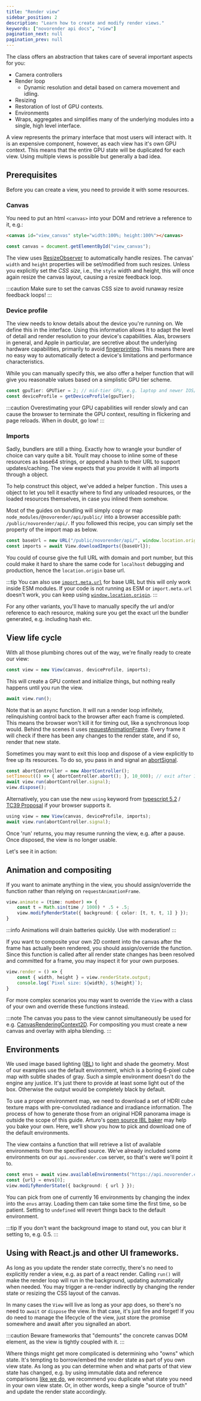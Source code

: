 ```yaml
---
title: "Render view"
sidebar_position: 2
description: "Learn how to create and modify render views."
keywords: ["novorender api docs", "view"]
pagination_next: null
pagination_prev: null
---
```


 

The <CodeLink type="class" name="View"/> class offers an abstraction that takes care of several important aspects for you:

- Camera controllers
- Render loop
  - Dynamic resolution and detail based on camera movement and idling.
- Resizing
- Restoration of lost of GPU contexts.
- Environments
- Wraps, aggregates and simplifies many of the underlying modules into a single, high level interface.

A view represents the primary interface that most users will interact with.
It is an expensive component, however, as each view has it's own GPU context.
This means that the entire GPU state will be duplicated for each view.
Using multiple views is possible but generally a bad idea.

## Prerequisites

Before you can create a view, you need to provide it with some resources.

### Canvas

You need to put an html `<canvas>` into your DOM and retrieve a reference to it, e.g.:

```html
<canvas id="view_canvas" style="width:100%; height:100%"></canvas>
```


```typescript
const canvas = document.getElementById("view_canvas");
```

The view uses [ResizeObserver](https://developer.mozilla.org/en-US/docs/Web/API/ResizeObserver) to automatically handle resizes.
The canvas' `width` and `height` properties will be set/modified from such resizes.
Unless you explicitly set the *CSS size*, i.e., the `style` width and height, this will once again resize the canvas layout, causing a resize feedback loop.

:::caution
Make sure to set the canvas CSS size to avoid runaway resize feedback loops!
:::

### Device profile

The view needs to know details about the device you're running on.
We define this in the <CodeLink type="interface" name="DeviceProfile"/> interface.
Using this information allows it to adapt the level of detail and render resolution to your device's capabilities.
Alas, browsers in general, and Apple in particular, are secretive about the underlying hardware capabilities, primarily to avoid [fingerprinting](https://en.wikipedia.org/wiki/Device_fingerprint).
This means there are no easy way to automatically detect a device's limitations and performance characteristics.

While you can manually specify this, we also offer a helper function <CodeLink type="function" name="getDeviceProfile"/> that will give you reasonable values based on a simplistic GPU tier scheme.

```typescript
const gpuTier: GPUTier = 2; // mid-tier GPU, e.g. laptop and newer IOS/Ipad device.
const deviceProfile = getDeviceProfile(gpuTier);
```

:::caution
Overestimating your GPU capabilities will render slowly and can cause the browser to terminate the GPU context, resulting in flickering and page reloads.
When in doubt, go low!
:::

### Imports

Sadly, bundlers are still a thing.
Exactly how to wrangle your bundler of choice can vary quite a bit.
You/it may choose to inline some of these resources as base64 strings, or append a hash to their URL to support updates/caching.
The view expects that you provide it with all imports through a <CodeLink type="type" name="ViewImports"/> object.

To help construct this object, we've added a helper function <CodeLink type="class" name="View.downloadImports"/>.
This uses a <CodeLink type="type" name="ViewImportmap"/> object to let you tell it exactly where to find any unloaded resources, or the loaded resources themselves, in case you inlined them somehow.

Most of the guides on bundling will simply copy or map `node_modules/@novorender/api/public/` into a browser accessible path: `/public/novorender/api/`.
If you followed this recipe, you can simply set the <CodeLink type="type" name="ViewImportmap.baseUrl"/> property of the import map as below.

```typescript
const baseUrl = new URL("/public/novorender/api/", window.location.origin);
const imports = await View.downloadImports({baseUrl});
```

You could of course give the full URL with domain and port number, but this could make it hard to share the same code for `localhost` debugging and production, hence the `location.origin` base url.

:::tip
You can also use [`import.meta.url`](https://developer.mozilla.org/en-US/docs/Web/JavaScript/Reference/Operators/import.meta) for base URL but this will only work inside ESM modules.
If your code is not running as ESM or `import.meta.url` doesn't work, you can keep using [`window.location.origin`](https://developer.mozilla.org/en-US/docs/Web/API/Location/origin).
:::

For any other variants, you'll have to manually specify the url and/or reference to each resource, making sure you get the exact url the bundler generated, e.g. including hash etc.

## View life cycle

With all those plumbing chores out of the way, we're finally ready to create our view:

```typescript
const view = new View(canvas, deviceProfile, imports);
```

This will create a GPU context and initialize things, but nothing really happens until you run the view.

```typescript
await view.run();
```

Note that <CodeLink type="class" name="View.run"/> is an async function.
It will run a render loop infinitely, relinquishing control back to the browser after each frame is completed.
This means the browser won't kill it for timing out, like a synchronous loop would.
Behind the scenes it uses [requestAnimationFrame](https://developer.mozilla.org/en-US/docs/Web/API/window/requestAnimationFrame).
Every frame it will check if there has been any changes to the render state, and if so, render that new state.

Sometimes you may want to exit this loop and dispose of a view explicitly to free up its resources.
To do so, you pass in and signal an [abortSignal](https://developer.mozilla.org/en-US/docs/Web/API/AbortSignal).

```typescript
const abortController = new AbortController();
setTimeout(() => { abortController.abort(); }, 10_000); // exit after 10 seconds.
await view.run(abortController.signal);
view.dispose();
```

Alternatively, you can use the new `using` keyword from
[typescript 5.2](https://devblogs.microsoft.com/typescript/announcing-typescript-5-2/#using-declarations-and-explicit-resource-management) /
[TC39 Proposal](https://github.com/tc39/proposal-explicit-resource-management) if your browser supports it.

```typescript
using view = new View(canvas, deviceProfile, imports);
await view.run(abortController.signal);
```

Once 'run' returns, you may resume running the view, e.g. after a pause.
Once disposed, the view is no longer usable.

Let's see it in action:

<PlaygroundComponent demoKey="views.creation" />

## Animation and compositing

If you want to animate anything in the view, you should assign/override the <CodeLink type="class" name="View.animate"/> function rather than relying on `requestAnimationFrame`.

```typescript
view.animate = (time: number) => {
    const t = Math.sin(time / 1000) * .5 + .5;
    view.modifyRenderState({ background: { color: [t, t, t, 1] } });
}
```

:::info
Animations will drain batteries quickly. Use with moderation!
:::

If you want to composite your own 2D content into the canvas after the frame has actually been rendered, you should assign/override the <CodeLink type="class" name="View.render"/> function.
Since this function is called after all render state changes has been resolved and committed for a frame, you may inspect it for your own purposes.

```typescript
view.render = () => {
    const { width, height } = view.renderState.output;
    console.log(`Pixel size: ${width}, ${height}`);
}
```

For more complex scenarios you may want to override the `View` with a class of your own and override these functions instead.

:::note
The canvas you pass to the view cannot simultaneously be used for e.g. [CanvasRenderingContext2D](https://developer.mozilla.org/en-US/docs/Web/API/CanvasRenderingContext2D).
For compositing you must create a new canvas and overlay with alpha blending.
:::

<PlaygroundComponent demoKey="views.animation" />

## Environments

We used image based lighting ([IBL](https://en.wikipedia.org/wiki/Image-based_lighting)) to light and shade the geometry.
Most of our examples use the default environment, which is a boring 6-pixel cube map with subtle shades of gray.
Such a simple environment doesn't do the engine any justice.
It's just there to provide at least some light out of the box.
Otherwise the output would be completely black by default.

To use a proper environment map, we need to download a set of HDRI cube texture maps with pre-convoluted radiance and irradiance information.
The process of how to generate those from an original HDR panorama image is outside the scope of this guide.
Arturo's [open source IBL baker](https://github.com/arturoc/skylights) may help you bake your own.
Here, we'll show you how to pick and download one of the default environments.

The view contains a function <CodeLink type="class" name="View.availableEnvironments"/> that will retrieve a list of available environments from the specified source.
We've already included some environments on our `api.novorender.com` server, so that's were we'll point it to.

```typescript
const envs = await view.availableEnvironments("https://api.novorender.com/assets/env/index.json");
const {url} = envs[0];
view.modifyRenderState({ background: { url } });
```

<PlaygroundComponent demoKey="views.environments" />

You can pick from one of currently 16 environments by changing the index into the `envs` array.
Loading them can take some time the first time, so be patient.
Setting <CodeLink type="interface" name="RenderStateBackground.url"/> to `undefined` will revert things back to the default environment.

:::tip
If you don't want the background image to stand out, you can blur it setting <CodeLink type="interface" name="RenderStateBackground.blur"/> to, e.g. 0.5.
:::

## Using with React.js and other UI frameworks.

As long as you update the render state correctly, there's no need to explicitly render a view, e.g. as part of a react render.
Calling `run()` will make the render loop will run in the background, updating automatically when needed.
You may trigger a re-render indirectly by changing the render state or resizing the CSS layout of the canvas.

In many cases the `View` will live as long as your app does, so there's no need to `await` or `dispose` the view.
In that case, it's just fire and forget!
If you do need to manage the lifecycle of the view, just store the promise somewhere and await after you signalled an abort.

:::caution
Beware frameworks that "demounts" the concrete canvas DOM element, as the view is tightly coupled with it.
:::

Where things might get more complicated is determining who "owns" which state.
It's tempting to borrow/embed the render state as part of you own view state.
As long as you can determine when and what parts of that view state has changed, e.g. by using immutable data and reference comparisons [like we do](render_state#immutability),
we recommend you duplicate what state you need in your own view state.
Or, in other words, keep a single "source of truth" and update the render state accordingly.
